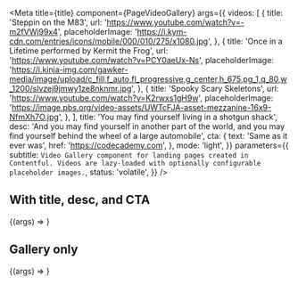 
<Meta
  title={title}
  component={PageVideoGallery}
  args={{
    videos: [
      {
        title: 'Steppin on the M83',
        url: 'https://www.youtube.com/watch?v=-m2fVWj99x4',
        placeholderImage:
          'https://i.kym-cdn.com/entries/icons/mobile/000/010/275/x1080.jpg',
      },
      {
        title: 'Once in a Lifetime performed by Kermit the Frog',
        url: 'https://www.youtube.com/watch?v=PCY0aeUx-Ns',
        placeholderImage:
          'https://i.kinja-img.com/gawker-media/image/upload/c_fill,f_auto,fl_progressive,g_center,h_675,pg_1,q_80,w_1200/slvzej9jmwy1ze8nknmr.jpg',
      },
      {
        title: 'Spooky Scary Skeletons',
        url: 'https://www.youtube.com/watch?v=K2rwxs1gH9w',
        placeholderImage:
          'https://image.pbs.org/video-assets/UWTcFJA-asset-mezzanine-16x9-NfmXh7O.jpg',
      },
    ],
    title: 'You may find yourself living in a shotgun shack',
    desc:
      'And you may find yourself in another part of the world, and you may find yourself behind the wheel of a large automobile',
    cta: {
      text: 'Same as it ever was',
      href: 'https://codecademy.com',
    },
    mode: 'light',
  }}
  parameters={{
    subtitle: `Video Gallery component for landing pages created in Contentful. Videos are lazy-loaded with optionally configurable placeholder images.`,
    status: 'volatile',
  }}
/>

## With title, desc, and CTA

<Canvas>
  <Story name="With Title, Desc, CTA">
    {(args) => <PageVideoGallery {...args} />}
  </Story>
</Canvas>

<Props story="With Title, Desc, CTA" />

## Gallery only

<Canvas>
  <Story name="Gallery Only">
    {(args) => <PageVideoGallery videos={args.videos} />}
  </Story>
</Canvas>
